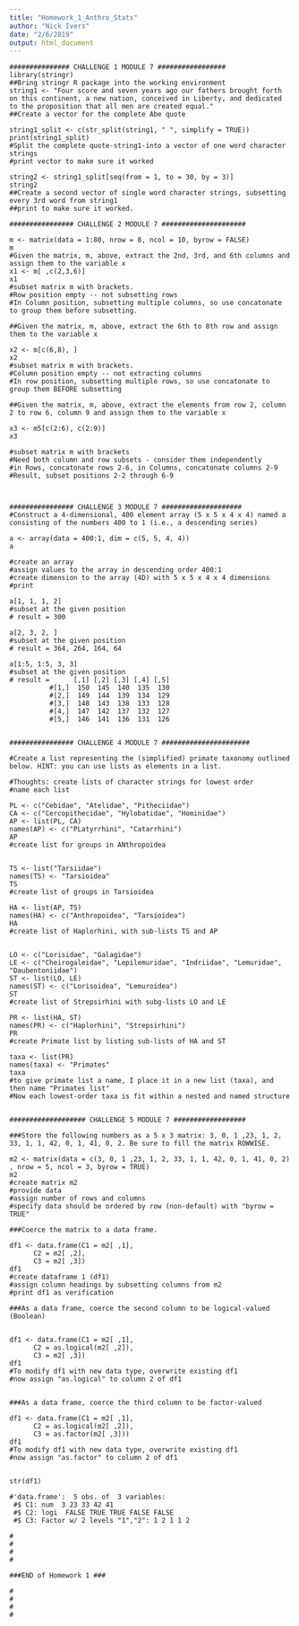 ```yaml
---
title: "Homework_1_Anthro_Stats"
author: "Nick Ivers"
date: "2/6/2019"
output: html_document
---
```


```
############### CHALLENGE 1 MODULE 7 #################
library(stringr)  
##Bring stringr R package into the working environment
string1 <- "Four score and seven years ago our fathers brought forth on this continent, a new nation, conceived in Liberty, and dedicated to the proposition that all men are created equal." 
##Create a vector for the complete Abe quote

string1_split <- c(str_split(string1, " ", simplify = TRUE))
print(string1_split)
#Split the complete quote-string1-into a vector of one word character strings
#print vector to make sure it worked

string2 <- string1_split[seq(from = 1, to = 30, by = 3)]
string2
##Create a second vector of single word character strings, subsetting every 3rd word from string1
##print to make sure it worked.

################ CHALLENGE 2 MODULE 7 #####################

m <- matrix(data = 1:80, nrow = 8, ncol = 10, byrow = FALSE)
m
#Given the matrix, m, above, extract the 2nd, 3rd, and 6th columns and assign them to the variable x
x1 <- m[ ,c(2,3,6)]
x1
#subset matrix m with brackets. 
#Row position empty -- not subsetting rows
#In Column position, subsetting multiple columns, so use concatonate to group them before subsetting.

##Given the matrix, m, above, extract the 6th to 8th row and assign them to the variable x

x2 <- m[c(6,8), ]
x2
#subset matrix m with brackets.
#Column position empty -- not extracting columns
#In row position, subsetting multiple rows, so use concatonate to group them BEFORE subsetting

##Given the matrix, m, above, extract the elements from row 2, column 2 to row 6, column 9 and assign them to the variable x

x3 <- m5[c(2:6), c(2:9)]
x3

#subset matrix m with brackets
#Need both column and row subsets - consider them independently
#in Rows, concatonate rows 2-6, in Columns, concatonate columns 2-9
#Result, subset positions 2-2 through 6-9



################ CHALLENGE 3 MODULE 7 ####################
#Construct a 4-dimensional, 400 element array (5 x 5 x 4 x 4) named a consisting of the numbers 400 to 1 (i.e., a descending series)

a <- array(data = 400:1, dim = c(5, 5, 4, 4))
a

#create an array
#assign values to the array in descending order 400:1
#create dimension to the array (4D) with 5 x 5 x 4 x 4 dimensions
#print

a[1, 1, 1, 2]
#subset at the given position
# result = 300

a[2, 3, 2, ]
#subset at the given position
# result = 364, 264, 164, 64

a[1:5, 1:5, 3, 3]
#subset at the given position
# result =      [,1] [,2] [,3] [,4] [,5]
          #[1,]  150  145  140  135  130
          #[2,]  149  144  139  134  129
          #[3,]  148  143  138  133  128
          #[4,]  147  142  137  132  127
          #[5,]  146  141  136  131  126


################ CHALLENGE 4 MODULE 7 ######################

#Create a list representing the (simplified) primate taxonomy outlined below. HINT: you can use lists as elements in a list.

#Thoughts: create lists of character strings for lowest order
#name each list

PL <- c("Cebidae", "Atelidae", "Pitheciidae")
CA <- c("Cercopithecidae", "Hylobatidae", "Hominidae")
AP <- list(PL, CA)
names(AP) <- c("PLatyrrhini", "Catarrhini")  
AP
#create list for groups in ANthropoidea


TS <- list("Tarsiidae")
names(TS) <- "Tarsioidea"
TS
#create list of groups in Tarsioidea

HA <- list(AP, TS)
names(HA) <- c("Anthropoidea", "Tarsioidea")
HA
#create list of Haplorhini, with sub-lists TS and AP


LO <- c("Lorisidae", "Galagidae")
LE <- c("Cheirogaleidae", "Lepilemuridae", "Indriidae", "Lemuridae", "Daubentoniidae")
ST <- list(LO, LE)
names(ST) <- c("Lorisoidea", "Lemuroidea")
ST
#create list of Strepsirhini with subg-lists LO and LE

PR <- list(HA, ST)
names(PR) <- c("Haplorhini", "Strepsirhini")
PR
#create Primate list by listing sub-lists of HA and ST

taxa <- list(PR)
names(taxa) <- "Primates"
taxa
#to give primate list a name, I place it in a new list (taxa), and then name "Primates list"
#Now each lowest-order taxa is fit within a nested and named structure


################### CHALLENGE 5 MODULE 7 ##################

###Store the following numbers as a 5 x 3 matrix: 3, 0, 1 ,23, 1, 2, 33, 1, 1, 42, 0, 1, 41, 0, 2. Be sure to fill the matrix ROWWISE.

m2 <- matrix(data = c(3, 0, 1 ,23, 1, 2, 33, 1, 1, 42, 0, 1, 41, 0, 2) , nrow = 5, ncol = 3, byrow = TRUE)
m2
#create matrix m2
#provide data
#assign number of rows and columns
#specify data should be ordered by row (non-default) with "byrow = TRUE"

###Coerce the matrix to a data frame.

df1 <- data.frame(C1 = m2[ ,1],
      C2 = m2[ ,2],
      C3 = m2[ ,3])
df1
#create dataframe 1 (df1) 
#assign column headings by subsetting columns from m2
#print df1 as verification

###As a data frame, coerce the second column to be logical-valued (Boolean)


df1 <- data.frame(C1 = m2[ ,1],
      C2 = as.logical(m2[ ,2]),
      C3 = m2[ ,3])
df1
#To modify df1 with new data type, overwrite existing df1
#now assign "as.logical" to column 2 of df1


###As a data frame, coerce the third column to be factor-valued

df1 <- data.frame(C1 = m2[ ,1],
      C2 = as.logical(m2[ ,2]),
      C3 = as.factor(m2[ ,3]))
df1
#To modify df1 with new data type, overwrite existing df1
#now assign "as.factor" to column 2 of df1


str(df1)

#'data.frame':	5 obs. of  3 variables:
 #$ C1: num  3 23 33 42 41
 #$ C2: logi  FALSE TRUE TRUE FALSE FALSE
 #$ C3: Factor w/ 2 levels "1","2": 1 2 1 1 2
 
#
#
#
#

###END of Homework 1 ###

#
#
#
# 

```



